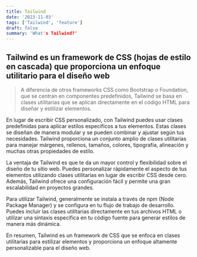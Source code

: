 ```yaml
---
title: Tailwind
date: '2023-11-03'
tags: ['Tailwind', 'feature']
draft: false
summary: 'What's Tailwind?'
---
```


## Tailwind es un framework de CSS (hojas de estilo en cascada) que proporciona un enfoque utilitario para el diseño web

 > A diferencia de otros frameworks CSS como Bootstrap o Foundation, que se centran en componentes predefinidos, Tailwind se basa en clases utilitarias que se aplican directamente en el código HTML para diseñar y estilizar elementos.

En lugar de escribir CSS personalizado, con Tailwind puedes usar clases predefinidas para aplicar estilos específicos a tus elementos. Estas clases se diseñan de manera modular y se pueden combinar y ajustar según tus necesidades. Tailwind proporciona un conjunto amplio de clases utilitarias para manejar márgenes, rellenos, tamaños, colores, tipografía, alineación y muchas otras propiedades de estilo.

La ventaja de Tailwind es que te da un mayor control y flexibilidad sobre el diseño de tu sitio web. Puedes personalizar rápidamente el aspecto de tus elementos utilizando clases utilitarias en lugar de escribir CSS desde cero. Además, Tailwind ofrece una configuración fácil y permite una gran escalabilidad en proyectos grandes.

Para utilizar Tailwind, generalmente se instala a través de npm (Node Package Manager) y se configura en tu flujo de trabajo de desarrollo. Puedes incluir las clases utilitarias directamente en tus archivos HTML o utilizar una sintaxis específica en tu código fuente para generar estilos de manera más dinámica.

En resumen, Tailwind es un framework de CSS que se enfoca en clases utilitarias para estilizar elementos y proporciona un enfoque altamente personalizable para el diseño web.